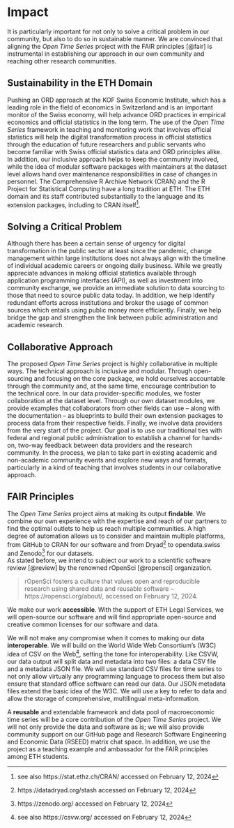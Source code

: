 # Impact 

<!-- **Instructions**
Please address these specific points:

- How sustainable is the proposed project inside the ETH Domain?

- To what extent will the planned project substantially advance the ORD field, or solve a critical outstanding problem in the targeted field(s)?

- To what extent does the proposal support a collaborative approach,
  involving significant synergies, complementarities, or/and scientific
  added-value to achieve its objectives? -->


It is particularly important for not only to solve a critical problem in our community, but also to do so in sustainable manner. We are convinced that aligning the *Open Time Series* project with the FAIR principles [@fair] is instrumental in establishing our approach in our own community and reaching other research communities. 

## Sustainability in the ETH Domain

Pushing an ORD approach at the KOF Swiss Economic Institute, which has a leading role in the field of economics in Switzerland and is an important monitor of the Swiss economy, will help advance ORD practices in empirical economics and official statistics in the long term. 
The use of the *Open Time Series* framework in teaching and monitoring work that involves official statistics will help the digital transformation process in official statistics through the education of future researchers and public servants who become familiar with Swiss official statistics data and ORD principles alike. 
In addition, our inclusive approach helps to keep the community involved, while the idea of modular software packages with maintainers at the dataset level allows hand over maintenance responsibilities in case of changes in personnel.
The Comprehensive R Archive Network (CRAN) and the R Project for Statistical Computing have a long tradition at ETH.
The ETH domain and its staff contributed substantially to the language and its extension packages, including to CRAN itself^[see also https://stat.ethz.ch/CRAN/ accessed on February 12, 2024]. 

## Solving a Critical Problem

Although there has been a certain sense of urgency for digital transformation in the public sector at least since the pandemic, change management within large institutions does not always align with the timeline of individual academic careers or ongoing daily business. 
While we greatly appreciate advances in making official statistics available through application programming interfaces (API), as well as investment into community exchange, we provide an immediate solution to data sourcing to those that need to source public data today. 
In addition, we help identify redundant efforts across institutions and broker the usage of common sources which entails using public money more efficiently. 
Finally, we help bridge the gap and strengthen the link between public administration and academic research.



## Collaborative Approach

The proposed *Open Time Series* project is highly collaborative in multiple ways. 
The technical approach is inclusive and modular. Through open-sourcing and focusing on the core package, we hold ourselves accountable through the community and, at the same time, encourage contribution to the technical core. 
In our data provider-specific modules, we foster collaboration at the dataset level.
Through our own dataset modules, we provide examples that collaborators from other fields can use -- along with the documentation -- as blueprints to build their own extension packages to process data from their respective fields. 
Finally, we involve data providers from the very start of the project.
Our goal is to use our traditional ties with federal and regional public administration to establish a channel for hands-on, two-way feedback between data providers and the research community.
In the process, we plan to take part in existing academic and non-academic community events and explore new ways and formats, particularly in a kind of teaching that involves students in our collaborative approach. 


## FAIR Principles 

The *Open Time Series* project aims at making its output **findable**. 
We combine our own experience with the expertise and reach of our partners to find the optimal outlets to help us reach multiple communities.
A high degree of automation allows us to consider and maintain multiple platforms, from GitHub to CRAN for our software and from Dryad^[https://datadryad.org/stash accessed on February 12, 2024] to opendata.swiss and Zenodo^[https://zenodo.org/ accessed on February 12, 2024] for our datasets.  
As stated before, we intend to subject our work to a scientific software review [@review] by the renowned rOpenSci [@ropensci] organization.

>rOpenSci fosters a culture that values open and reproducible research using shared data and reusable software -- https://ropensci.org/about/, accessed on February 12, 2024.

We make our work **accessible**. With the support of ETH Legal Services, we will open-source our software and will find appropriate open-source and creative common licenses for our software and data. 

We will not make any compromise when it comes to making our data **interoperable**.
We will build on the World Wide Web Consortium's (W3C) idea of CSV on the Web^[see also https://csvw.org/ accessed on February 12, 2024], setting the tone for interoperability. Like CSVW, our data output will split data and metadata into two files: a data CSV file and a metadata JSON file. We will use standard CSV files for time series to not only allow virtually any programming language to process them but also ensure that standard office software can read our data. 
Our JSON metadata files extend the basic idea of the W3C. We will use a key to refer to data and allow the storage of comprehensive, multilingual meta-information. 

A **reusable** and extendable framework and data pool of macroeconomic time series will be a core contribution of the *Open Time Series* project. We will not only provide the data and software as is; we will also provide community support on our GitHub page and Research Software Engineering and Economic Data (RSEED) matrix chat space. In addition, we use the project as a teaching example and ambassador for the FAIR principles among ETH students. 



